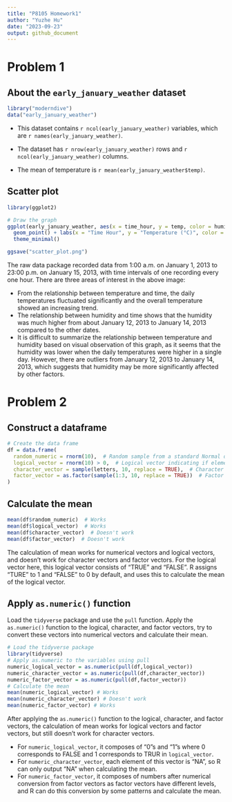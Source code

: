 ```yaml
---
title: "P8105 Homework1"
author: "Yuzhe Hu"
date: "2023-09-23"
output: github_document
---
```


# Problem 1
## About the `early_january_weather` dataset
```r
library("moderndive")
data("early_january_weather")
```

*   This dataset contains `r ncol(early_january_weather)` variables, which are `r names(early_january_weather)`.

*   The dataset has `r nrow(early_january_weather)` rows and `r ncol(early_january_weather)` columns.

*   The mean of temperature is `r mean(early_january_weather$temp)`.

## Scatter plot
```r
library(ggplot2)

# Draw the graph
ggplot(early_january_weather, aes(x = time_hour, y = temp, color = humid)) +
  geom_point() + labs(x = "Time Hour", y = "Temperature (°C)", color = "Humidity (%)") + 
  theme_minimal() 

ggsave("scatter_plot.png")
```
The raw data package recorded data from 1:00 a.m. on January 1, 2013 to 23:00 p.m. on January 15, 2013, with time intervals of one recording every one hour. There are three areas of interest in the above image: 

*   From the relationship between temperature and time, the daily temperatures fluctuated significantly and the overall temperature showed an increasing trend.
*   The relationship between humidity and time shows that the humidity was much higher from about January 12, 2013 to January 14, 2013 compared to the other dates. 
*   It is difficult to summarize the relationship between temperature and humidity based on visual observation of this graph, as it seems that the humidity was lower when the daily temperatures were higher in a single day. However, there are outliers from January 12, 2013 to January 14, 2013, which suggests that humidity may be more significantly affected by other factors.

# Problem 2
## Construct a dataframe
```r
# Create the data frame
df = data.frame(
  random_numeric = rnorm(10),  # Random sample from a standard Normal distribution
  logical_vector = rnorm(10) > 0,  # Logical vector indicating if elements are > 0
  character_vector = sample(letters, 10, replace = TRUE),  # Character vector of length 10
  factor_vector = as.factor(sample(1:3, 10, replace = TRUE))  # Factor vector with 3 levels
)
```
## Calculate the mean
```r
mean(df$random_numeric)  # Works
mean(df$logical_vector)  # Works
mean(df$character_vector)  # Doesn't work
mean(df$factor_vector)  # Doesn't work
```
The calculation of mean works for numerical vectors and logical vectors, and doesn't work for character vectors and factor vectors. For the logical vector here, this logical vector consists of "TRUE" and "FALSE". R assigns "TURE" to 1 and "FALSE" to 0 by default, and uses this to calculate the mean of the logical vector.

## Apply `as.numeric()` function
Load the `tidyverse` package and use the `pull` function. Apply the `as.numeric()` function to the logical, character, and factor vectors, try to convert these vectors into numerical vectors and calculate their mean.
```r
# Load the tidyverse package
library(tidyverse)
# Apply as.numeric to the variables using pull
numeric_logical_vector = as.numeric(pull(df,logical_vector))
numeric_character_vector = as.numeric(pull(df,character_vector))
numeric_factor_vector = as.numeric(pull(df,factor_vector))
# Calculate the mean
mean(numeric_logical_vector) # Works
mean(numeric_character_vector) # Doesn't work
mean(numeric_factor_vector) # Works
```
After applying the `as.numeric()` function to the logical, character, and factor vectors, the calculation of mean works for logical vectors and factor vectors, but still doesn't work for character vectors.

*   For `numeric_logical_vector`, it composes of "0"s and "1"s where 0 corresponds to FALSE and 1 corresponds to TRUR in `logical_vector`.
*   For `numeric_character_vector`, each element of this vector is "NA", so R can only output "NA" when calculating the mean.
*   For `numeric_factor_vector`, it composes of numbers after numerical conversion from factor vectors as factor vectors have different levels, and R can do this conversion by some patterns and calculate the mean.